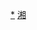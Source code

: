 <div style="position: relative" class="center">
{{Image label begin|image=Administrative Division Hengyang.png|width={{{1|538}}}|link=}} 
{{Image label|x=1240|y=710|scale={{{1|538}}}/1920|text=[[珠晖区|<span style="color: black;">'''①'''</span>]]}}
{{Image label|x=1170|y=770|scale={{{1|538}}}/1920|text=[[雁峰区|<span style="color: black;">'''②'''</span>]]}}
{{Image label|x=1170|y=620|scale={{{1|538}}}/1920|text=[[石鼓区|<span style="color: black;">'''③'''</span>]]}}
{{Image label|x=1110|y=720|scale={{{1|538}}}/1920|text=[[蒸湘区|<span style="color: black;">'''④'''</span>]]}}
{{Image label|x=1240|y=260|scale={{{1|538}}}/1920|text=[[南岳区|<span style="color: black; font-size: smaller;">'''南岳区'''</span>]]}}
{{Image label|x=860|y=460|scale={{{1|538}}}/1920|text=[[衡阳县|<span style="color: black;">'''衡阳县'''</span>]]}}
{{Image label|x=1200|y=940|scale={{{1|538}}}/1920|text=[[衡南县|<span style="color: black;">'''衡南县'''</span>]]}}
{{Image label|x=1380|y=240|scale={{{1|538}}}/1920|text={{vtext|[[衡山县|<span style="color: black;">'''衡山县'''</span>]]}}}}
{{Image label|x=1570|y=460|scale={{{1|538}}}/1920|text=[[衡东县|<span style="color: black;">'''衡东县'''</span>]]}}
{{Image label|x=480|y=830|scale={{{1|538}}}/1920|text=[[祁东县|<span style="color: black;">'''祁东县'''</span>]]}}
{{Image label|x=1480|y=1300|scale={{{1|538}}}/1920|text=[[耒阳市|<span style="color: black;">'''耒阳市'''</span>]]}}
{{Image label|x=930|y=1370|scale={{{1|538}}}/1920|text=[[常宁市|<span style="color: black;">'''常宁市'''</span>]]}}
{{Image label|x=300|y=1120|scale={{{1|538}}}/1920|text=[[珠晖区|<span style="color: black;">'''① 珠晖区'''</span>]]}}
{{Image label|x=300|y=1180|scale={{{1|538}}}/1920|text=[[雁峰区|<span style="color: black;">'''② 雁峰区'''</span>]]}}
{{Image label|x=300|y=1240|scale={{{1|538}}}/1920|text=[[石鼓区|<span style="color: black;">'''③ 石鼓区'''</span>]]}}
{{Image label|x=300|y=1300|scale={{{1|538}}}/1920|text=[[蒸湘区|<span style="color: black;">'''④ 蒸湘区'''</span>]]}}
</div>
<noinclude>
[[Category:衡阳行政区划|*]]
[[Category:中华人民共和国地级行政区划图|湘]]
</noinclude>